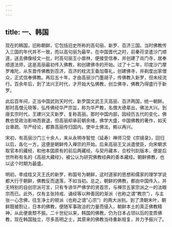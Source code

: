 ```yaml
---
---
---
```

title: 一、韩国
---




现在的韩国，旧称朝鲜，它包括旧史所称的高句丽、新罗、百济三国。当时佛教传入三国的年代并不一致，而以高句丽为最早，在中国晋代之时，前秦苻坚遣沙门顺道，送去佛像经文一批，时高句丽王小兽林，便接受信奉，并创建了肖门寺，居奉顺道法师，这是高丽最初传入佛教，和创建佛寺的开始。过了十二年，印度沙门摩罗难陀，从东晋传佛教到百济，百济的枕流王备加尊礼，创建佛寺，并剃度出家僧众，正式信奉佛教。再后五十年，才由高丽沙门墨胡子，传佛教入新罗，但未经流行。百余年后，到了法兴王时代，才开始大弘佛教，创立佛寺，佛教乃得盛行于新罗。

此后百年间，正当中国武则天时代，新罗国文武王灭高丽、百济两国，统一朝鲜。那时高僧元晓等，弘传佛经华严宗旨，称为华严教，名僧大德辈出，佛法大兴。到唐玄宗时代，王建兴又灭新罗，复称高丽。那时中国内部，因经历五代的变化，佛教也受政治影响而衰退，但高丽却承前朝余绪，佛学大盛，中国佛教的著作，如天台章疏、华严经论，都靠高丽传归国内，使中土佛法，赖以再兴。

宋初，有高丽沙门三十余人，来从永明寺智觉（延寿）禅师习受《宗镜录》，回归以后，各化一方，这便是朝鲜传入禅宗的开始。后来高丽王又派遣使臣，向宋朝求取官本的藏经，和他本国原有的前后两藏经，与契丹藏本，合校刊刻版本，便是后世所称有名的《高丽大藏经》，被公认为研究佛教经典的善本藏经。朝鲜佛教，也以这个时期为最盛。

明初，李成桂又灭王氏的新罗，称国号为朝鲜，这时道家的思想和儒家的理学学说都大行于朝鲜，佛教反而退落，不如当初。总之，朝鲜的佛教，都由中国传入，并无特别的自创宗派可言，只有专讲华严佛学的贤首宗，与禅宗五家宗派之一的法眼宗而已。此外，仅有主张持戒、诵经等以种善因的渐派（也称之谓“教宗”），与主张一心念佛，往生净土的顿派（也称之谓“心宗”）的两大派别。到了清朝末叶，朝鲜既被割让，日本的佛教，便随军事政治的力量而侵入，朝鲜本土的真正佛教精神，从此便衰颓不振。二十世纪以来，韩国的佛教，仍为日本占领以后的变质佛教，现在韩国独立，尽多高明之士，其原来的佛教当待重新规复，并力予振兴了。